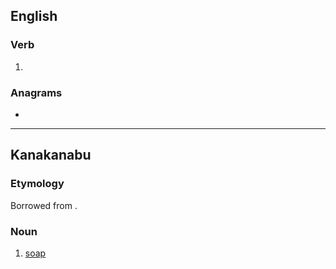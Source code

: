 ==English==

===Verb===
{{head|en|present participle}}

# {{present participle of|sike|lang=en|nocat=1}}

===Anagrams===
* {{anagrams|en|skiing|skiïng}}

----

==Kanakanabu==

===Etymology===
Borrowed from {{bor|xnb|ja|石鹸|tr=sekken||soap}}.

===Noun===
{{head|xnb|noun}}

# [[soap]]